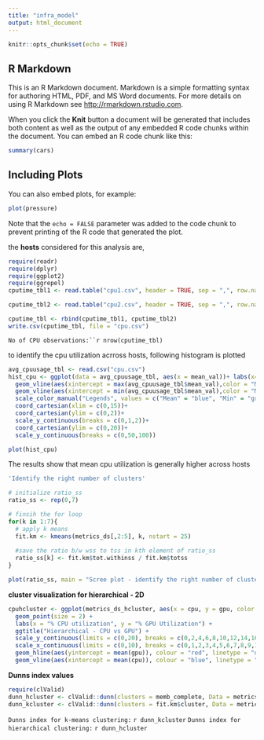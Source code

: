 ---
title: "infra_model"
output: html_document
---

```{r setup, include=FALSE}
knitr::opts_chunk$set(echo = TRUE)
```

## R Markdown

This is an R Markdown document. Markdown is a simple formatting syntax for authoring HTML, PDF, and MS Word documents. For more details on using R Markdown see <http://rmarkdown.rstudio.com>.

When you click the **Knit** button a document will be generated that includes both content as well as the output of any embedded R code chunks within the document. You can embed an R code chunk like this:

```{r cars}
summary(cars)
```

## Including Plots

You can also embed plots, for example:

```{r pressure, echo=FALSE}
plot(pressure)
```

Note that the `echo = FALSE` parameter was added to the code chunk to prevent printing of the R code that generated the plot.

the **hosts** considered for this analysis are,

```{r, echo=FALSE, message=FALSE, warning=FALSE, results='hide'}
require(readr)
require(dplyr)
require(ggplot2)
require(ggrepel)
cputime_tbl1 <- read.table("cpu1.csv", header = TRUE, sep = ",", row.names = FALSE)

cputime_tbl2 <- read.table("cpu2.csv", header = TRUE, sep = ",", row.names = FALSE)

cputime_tbl <- rbind(cputime_tbl1, cputime_tbl2)
write.csv(cputime_tbl, file = "cpu.csv")
```

`No of CPU observations:``r nrow(cputime_tbl)`

to identify the cpu utilization acrross hosts, following histogram is plotted

```{r, echo=FALSE,message=FALSE, warning=FALSE, results='hide'}
avg_cpuusage_tbl <- read.csv("cpu.csv")
hist_cpu <- ggplot(data = avg_cpuusage_tbl, aes(x = mean_val))+ labs(x="cpu usage",y="number of hosts")+ geom_histogram()+
  geom_vline(aes(xintercept = max(avg_cpuusage_tbl$mean_val),color = "Max"), linetype = "dashed", size = 1)+
  geom_vline(aes(xintercept = min(avg_cpuusage_tbl$mean_val),color = "Min"), linetype = "dashed", size = 1)+
  scale_color_manual("Legends", values = c("Mean" = "blue", "Min" = "green", "Max" = "red")) +
  coord_cartesian(xlim = c(0,15))+
  coord_cartesian(ylim = c(0,2))+
  scale_y_continuous(breaks = c(0,1,2))+
  coord_cartesian(ylim = c(0,20))+
  scale_y_continuous(breaks = c(0,50,100))

plot(hist_cpu)
```

The results show that mean cpu utilization is generally higher across hosts

```{r, echo=FALSE, message=FALSE,warning=FALSE}
'Identify the right number of clusters'

# initialize ratio_ss
ratio_ss <- rep(0,7)

# finsih the for loop
for(k in 1:7){
  # apply k means
  fit.km <- kmeans(metrics_ds[,2:5], k, nstart = 25)
  
  #save the ratio b/w wss to tss in kth element of ratio_ss
  ratio_ss[k] <- fit.km$tot.withinss / fit.km$totss
}

plot(ratio_ss, main = "Scree plot - identify the right number of clusters", type = "b", xlab = "k")
```

**cluster visualization for hierarchical - 2D**
```{r, echo=FALSE, message=FALSE, warning=FALSE, fig.height=10, fig.width=12}
cpuhcluster <- ggplot(metrics_ds_hcluster, aes(x = cpu, y = gpu, color = cluster)) +
  geom_point(size = 2) +
  labs(x = "% CPU utilization", y = "% GPU Utilization") +
  ggtitle("Hierarchical - CPU vs GPU") +
  scale_y_continuous(limits = c(0,20), breaks = c(0,2,4,6,8,10,12,14,16,18,20)) +
  scale_x_continuous(limits = c(0,10), breaks = c(0,1,2,3,4,5,6,7,8,9,10)) +
  geom_hline(aes(yintercept = mean(gpu)), colour = "red", linetype = "dashed", size = 1) +
  geom_vline(aes(xintercept = mean(cpu)), colour = "blue", linetype = "dashed", size = 1)
```

**Dunns index values**
```{r, echo=FALSE, message=FALSE, warning=FALSE}
require(clValid)
dunn_hcluster <- clValid::dunn(clusters = memb_complete, Data = metrics_ds[,2:5])
dunn_kcluster <- clValid::dunn(clusters = fit.km$cluster, Data = metrics_ds[,2:5])
```

`Dunns index for k-means clustering:` `r dunn_kcluster`
`Dunns index for hierarchical clustering:` `r dunn_hcluster`